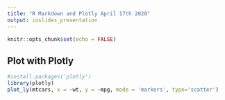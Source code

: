 ```yaml
---
title: "R Markdown and Plotly April 17th 2020"
output: ioslides_presentation
---
```


```r
knitr::opts_chunk$set(echo = FALSE)
```


## Plot with Plotly
```r
#install.packages('plotly')
library(plotly)
plot_ly(mtcars, x = ~wt, y = ~mpg, mode = 'markers', type='scatter')

```

